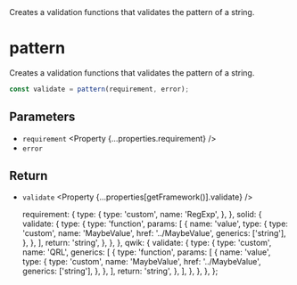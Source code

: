 
<Title>pattern</Title>
<Description>
  Creates a validation functions that validates the pattern of a string.
</Description>

# pattern

Creates a validation functions that validates the pattern of a string.

```ts
const validate = pattern(requirement, error);
```

## Parameters

- `requirement` <Property {...properties.requirement} />
- `error` <Property type="string" />

## Return

- `validate` <Property {...properties[getFramework()].validate} />

  requirement: {
    type: {
      type: 'custom',
      name: 'RegExp',
    },
  },
  solid: {
    validate: {
      type: {
        type: 'function',
        params: [
          {
            name: 'value',
            type: {
              type: 'custom',
              name: 'MaybeValue',
              href: '../MaybeValue',
              generics: ['string'],
            },
          },
        ],
        return: 'string',
      },
    },
  },
  qwik: {
    validate: {
      type: {
        type: 'custom',
        name: 'QRL',
        generics: [
          {
            type: 'function',
            params: [
              {
                name: 'value',
                type: {
                  type: 'custom',
                  name: 'MaybeValue',
                  href: '../MaybeValue',
                  generics: ['string'],
                },
              },
            ],
            return: 'string',
          },
        ],
      },
    },
  },
};
